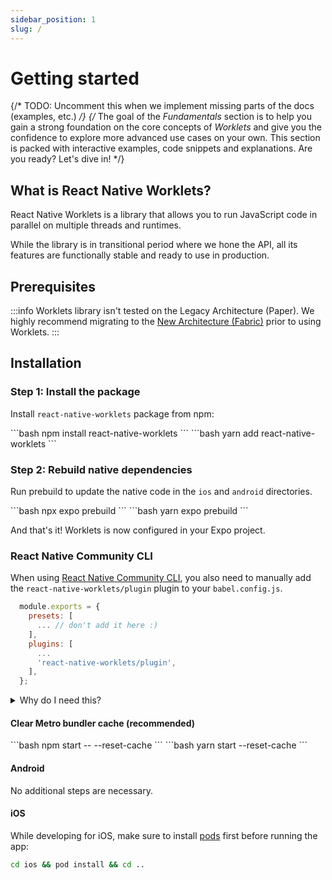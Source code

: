 ```yaml
---
sidebar_position: 1
slug: /
---
```



# Getting started
{/* TODO: Uncomment this when we implement missing parts of the docs (examples, etc.) */}
{/* The goal of the _Fundamentals_ section is to help you gain a strong foundation on the core concepts of _Worklets_ and give you the confidence to explore more advanced use cases on your own. This section is packed with interactive examples, code snippets and explanations. Are you ready? Let's dive in! */}

## What is React Native Worklets?

React Native Worklets is a library that allows you to run JavaScript code in parallel on multiple threads and runtimes.

While the library is in transitional period where we hone the API, all its features are functionally stable and ready to use in production.

## Prerequisites

:::info
Worklets library isn't tested on the Legacy Architecture (Paper). We highly recommend migrating to the [New Architecture (Fabric)](https://reactnative.dev/architecture/landing-page) prior to using Worklets.
:::

## Installation

### Step 1: Install the package

Install `react-native-worklets` package from npm:

<Tabs groupId="package-managers">
  <TabItem value="npm" label="NPM">
    ```bash
    npm install react-native-worklets
    ```

  </TabItem>
  <TabItem value="yarn" label="YARN">
    ```bash
    yarn add react-native-worklets
    ```

  </TabItem>
</Tabs>

### Step 2: Rebuild native dependencies

Run prebuild to update the native code in the `ios` and `android` directories.

<Tabs groupId="package-managers">
  <TabItem value="npm" label="NPM">
    ```bash
    npx expo prebuild
    ```
  </TabItem>
  <TabItem value="yarn" label="YARN">
    ```bash
    yarn expo prebuild
    ```
  </TabItem>
</Tabs>

And that's it! Worklets is now configured in your Expo project.

### React Native Community CLI

When using [React Native Community CLI](https://github.com/react-native-community/cli), you also need to manually add the `react-native-worklets/plugin` plugin to your `babel.config.js`.

```js {7}
  module.exports = {
    presets: [
      ... // don't add it here :)
    ],
    plugins: [
      ...
      'react-native-worklets/plugin',
    ],
  };
```

<details>
<summary>Why do I need this?</summary>

In short, the Worklets babel plugin automatically converts special JavaScript functions (called [worklets](/docs/fundamentals/glossary#worklet)) to allow them to be passed and run on the [Worklet Runtimes](/docs/fundamentals/runtimeKinds#worklet-runtime)

Since [Expo SDK 54](https://expo.dev/changelog/sdk-54-beta#notable-breaking-changes), the Expo starter template includes the Worklets babel plugin by default.

To learn more about the plugin head onto to [Worklets babel plugin](/docs/worklets-babel-plugin/about) section.

</details>

#### Clear Metro bundler cache (recommended)

<Tabs groupId="package-managers">
  <TabItem value="npm" label="NPM">
    ```bash
    npm start -- --reset-cache
    ```
  </TabItem>
  <TabItem value="yarn" label="YARN">
    ```bash
    yarn start --reset-cache
    ```
  </TabItem>
</Tabs>


#### Android

No additional steps are necessary.

#### iOS

While developing for iOS, make sure to install [pods](https://cocoapods.org/) first before running the app:

```bash
cd ios && pod install && cd ..
```